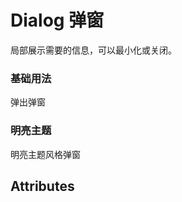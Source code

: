 

<Meta title="Dialog 弹窗" component={Dialog} />

# Dialog 弹窗

局部展示需要的信息，可以最小化或关闭。

### 基础用法

弹出弹窗

<Preview withSource={isCodeShow}>
  <Story name="基础用法">
    <Dialog
      titleIcon={<Icon
        className="m-r-8"
        path="assets/Q017.png"
        width="16"
        height="18"
      />}
      title="视频分析"
      headerExpandRender={() => <Button>近七天记录</Button>}
      onClose={action("dialog close")}
    >
      <div style={{ width: 100, height: 100 }} />
    </Dialog>
  </Story>
</Preview>

### 明亮主题

明亮主题风格弹窗

<Preview withSource={isCodeShow}>
  <Story name="明亮主题">
    <Dialog
      titleIcon={<Icon
        className="m-r-8"
        path="assets/Q017.png"
        width="16"
        height="18"
      />}
      theme="light"
      title="视频分析"
      headerExpandRender={() => <Button>近七天记录</Button>}
      onClose={action("dialog close")}
    >
      <div style={{ width: 100, height: 100 }} />
    </Dialog>
  </Story>
</Preview>

## Attributes

<Props of={Dialog} />
